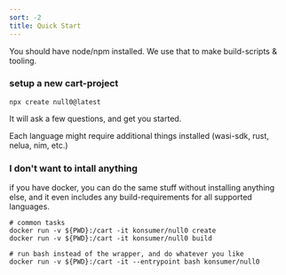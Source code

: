 ```yaml
---
sort: -2
title: Quick Start
---
```


You should have node/npm installed. We use that to make build-scripts & tooling.

### setup a new cart-project

```shell
npx create null0@latest
```

It will ask a few questions, and get you started.

Each language might require additional things installed (wasi-sdk, rust, nelua, nim, etc.)

### I don't want to intall anything

if you have docker, you can do the same stuff without installing anything else, and it even includes any build-requirements for all supported languages.

```shell
# common tasks
docker run -v ${PWD}:/cart -it konsumer/null0 create
docker run -v ${PWD}:/cart -it konsumer/null0 build

# run bash instead of the wrapper, and do whatever you like
docker run -v ${PWD}:/cart -it --entrypoint bash konsumer/null0
```
